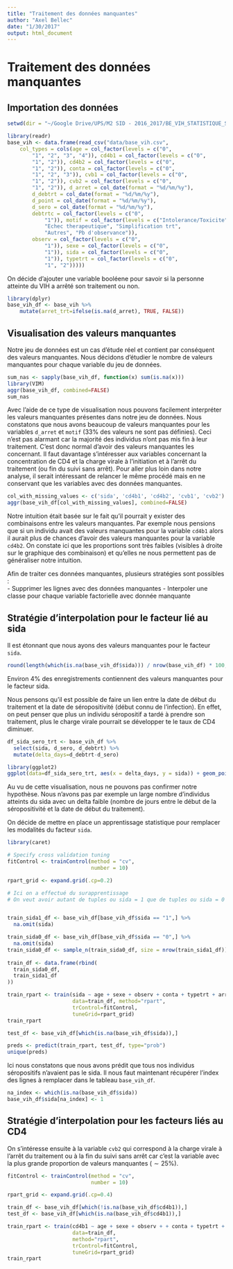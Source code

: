 ```yaml
---
title: "Traitement des données manquantes"
author: "Axel Bellec"
date: "1/30/2017"
output: html_document
---
```


# Traitement des données manquantes

## Importation des données

```r
setwd(dir = "~/Google Drive/UPS/M2 SID - 2016_2017/BE_VIH_STATISTIQUE_SANTE/") # Axel
```


```r
library(readr)
base_vih <- data.frame(read_csv("data/base_vih.csv", 
    col_types = cols(age = col_factor(levels = c("0", 
        "1", "2", "3", "4")), cd4b1 = col_factor(levels = c("0", 
        "1", "2")), cd4b2 = col_factor(levels = c("0", 
        "1", "2")), conta = col_factor(levels = c("0", 
        "1", "2", "3")), cvb1 = col_factor(levels = c("0", 
        "1", "2")), cvb2 = col_factor(levels = c("0", 
        "1", "2")), d_arret = col_date(format = "%d/%m/%y"), 
        d_debtrt = col_date(format = "%d/%m/%y"), 
        d_point = col_date(format = "%d/%m/%y"), 
        d_sero = col_date(format = "%d/%m/%y"), 
        debtrtc = col_factor(levels = c("0", 
            "1")), motif = col_factor(levels = c("Intolerance/Toxicite", 
            "Echec therapeutique", "Simplification trt", 
            "Autres", "Pb d'observance")), 
        observ = col_factor(levels = c("0", 
            "1")), sexe = col_factor(levels = c("0", 
            "1")), sida = col_factor(levels = c("0", 
            "1")), typetrt = col_factor(levels = c("0", 
            "1", "2")))))
```

On décide d'ajouter une variable booléene pour savoir si la personne atteinte du VIH a arrêté son traitement ou non.

```r
library(dplyr)
base_vih_df <- base_vih %>%
    mutate(arret_trt=ifelse(is.na(d_arret), TRUE, FALSE))
```

## Visualisation des valeurs manquantes

Notre jeu de données est un cas d'étude réel et contient par conséquent des valeurs manquantes.
Nous décidons d'étudier le nombre de valeurs manquantes pour chaque variable du jeu de données.

```r
sum_nas <- sapply(base_vih_df, function(x) sum(is.na(x)))
library(VIM)
aggr(base_vih_df, combined=FALSE)
sum_nas
```

Avec l'aide de ce type de visualisation nous pouvons facilement interpréter les valeurs manquantes présentes dans notre jeu de données.
Nous constatons que nous avons beaucoup de valeurs manquantes pour les variables `d_arret` et `motif` ($33\%$ des valeurs ne sont pas définies). Ceci n'est pas alarmant car la majorité des individus n'ont pas mis fin à leur traitement. C'est donc normal d'avoir des valeurs manquantes les concernant. Il faut davantage s'intéresser aux variables concernant la concentration de CD4 et la charge virale à l'initiation et à l'arrêt du traitement (ou fin du suivi sans arrêt). Pour aller plus loin dans notre analyse, il serait intéressant de relancer le même procédé mais en ne conservant que les variables avec des données manquantes.

```r
col_with_missing_values <- c('sida', 'cd4b1', 'cd4b2', 'cvb1', 'cvb2')
aggr(base_vih_df[col_with_missing_values], combined=FALSE)
```

Notre intuition était basée sur le fait qu'il pourrait y exister des combinaisons entre les valeurs manquantes. Par exemple nous pensions que si un individu avait des valeurs manquantes pour la variable `cd4b1` alors il aurait plus de chances d'avoir des valeurs manquantes pour la variable `cd4b2`.
On constate ici que les proportions sont très faibles (visibles à droite sur le graphique des combinaison) et qu'elles ne nous permettent pas de généraliser notre intuition. 

Afin de traiter ces données manquantes, plusieurs stratégies sont possibles :  
- Supprimer les lignes avec des données manquantes
- Interpoler une classe pour chaque variable factorielle avec donnée manquante

## Stratégie d'interpolation pour le facteur lié au sida

Il est étonnant que nous ayons des valeurs manquantes pour le facteur `sida`.

```r
round(length(which(is.na(base_vih_df$sida))) / nrow(base_vih_df) * 100, 2)
```
Environ $4\%$ des enregistrements contiennent des valeurs manquantes pour le facteur sida.

Nous pensons qu'il est possible de faire un lien entre la date de début du traitement et la date de séropositivité (début connu de l'infection). En effet, on peut penser que plus un individu séropositif a tardé à prendre son traitement, plus le charge virale pourrait se développer te le taux de CD4 diminuer.

```r
df_sida_sero_trt <- base_vih_df %>%
  select(sida, d_sero, d_debtrt) %>%
  mutate(delta_days=d_debtrt-d_sero)
```

```r
library(ggplot2)
ggplot(data=df_sida_sero_trt, aes(x = delta_days, y = sida)) + geom_point()
```

Au vu de cette visualisation, nous ne pouvons pas confirmer notre hypothèse. Nous n'avons pas par exemple un large nombre d'individus atteints du sida avec un delta faible (nombre de jours entre le début de la séropositivité et la date de début du traitement).

On décide de mettre en place un apprentissage statistique pour remplacer les modalités du facteur `sida`.

```r
library(caret)

# Specify cross validation tuning
fitControl <- trainControl(method = "cv", 
                           number = 10)

rpart_grid <- expand.grid(.cp=0.2)

# Ici on a effectué du surapprentissage
# On veut avoir autant de tuples ou sida = 1 que de tuples ou sida = 0


train_sida1_df <- base_vih_df[base_vih_df$sida == "1",] %>%
  na.omit(sida)

train_sida0_df <- base_vih_df[base_vih_df$sida == "0",] %>%
  na.omit(sida) 
train_sida0_df <- sample_n(train_sida0_df, size = nrow(train_sida1_df))
  
train_df <- data.frame(rbind(
  train_sida0_df,
  train_sida1_df
))

train_rpart <- train(sida ~ age + sexe + observ + conta + typetrt + arret_trt, 
                     data=train_df, method="rpart", 
                     trControl=fitControl, 
                     tuneGrid=rpart_grid)
train_rpart
```

```r
test_df <- base_vih_df[which(is.na(base_vih_df$sida)),]

preds <- predict(train_rpart, test_df, type="prob")
unique(preds)
```
Ici nous constatons que nous avons prédit que tous nos individus séropositifs n'avaient pas le sida.
Il nous faut maintenant récupérer l'index des lignes à remplacer dans le tableau `base_vih_df`.

```r
na_index <- which(is.na(base_vih_df$sida))
base_vih_df$sida[na_index] <- 1
```

## Stratégie d'interpolation pour les facteurs liés au CD4

On s'intéresse ensuite à la variable `cvb2` qui correspond à la charge virale à l'arrêt du traitement ou à la fin du suivi sans arrêt car c'est la variable avec la plus grande proportion de valeurs manquantes ($\sim 25\%$).

```r
fitControl <- trainControl(method = "cv", 
                           number = 10)

rpart_grid <- expand.grid(.cp=0.4)

train_df <- base_vih_df[which(!is.na(base_vih_df$cd4b1)),]
test_df <- base_vih_df[which(is.na(base_vih_df$cd4b1)),]

train_rpart <- train(cd4b1 ~ age + sexe + observ + + conta + typetrt + debtrtc,
                     data=train_df, 
                     method="rpart", 
                     trControl=fitControl, 
                     tuneGrid=rpart_grid)
train_rpart
```

<!-- Ici note modèle n'est pas très performant. La précision de notre classifieur est encore plus faible lorsqu'il s'agit des variables `cd4b1`, `cd4b2` et `cvb2`. On décide de remplacer les valeurs manquantes grâce à une loi de probabilité. -->
